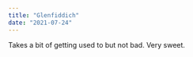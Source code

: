 ---
title: "Glenfiddich"
date: "2021-07-24"
---

Takes a bit of getting used to but not bad. Very sweet.